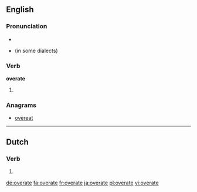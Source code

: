 ==English==

===Pronunciation===
* {{IPA|/ˈovəɻeɪt/}}
* {{homophones|overrate}} (in some dialects)

===Verb===
'''overate'''

# {{simple past of|overeat}}

===Anagrams===
* [[overeat#English|overeat]]

----

==Dutch==

===Verb===
{{head|nl}}

# {{nl-verb-form|n=sg|t=past|m=subj|overeten}}

[[de:overate]]
[[fa:overate]]
[[fr:overate]]
[[ja:overate]]
[[pl:overate]]
[[vi:overate]]